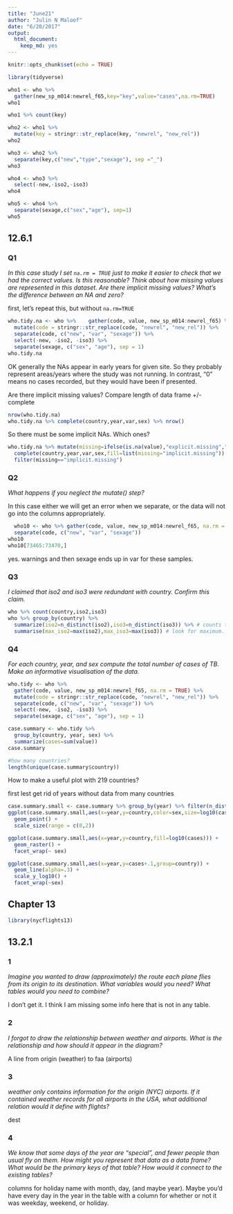 ```yaml
---
title: "June21"
author: "Julin N Maloof"
date: "6/20/2017"
output: 
  html_document: 
    keep_md: yes
---
```


```r
knitr::opts_chunk$set(echo = TRUE)
```

```r
library(tidyverse)
```


```r
who1 <- who %>% 
  gather(new_sp_m014:newrel_f65,key="key",value="cases",na.rm=TRUE)
who1
```

```r
who1 %>% count(key)
```

```r
who2 <- who1 %>% 
  mutate(key = stringr::str_replace(key, "newrel", "new_rel"))
who2
```

```r
who3 <- who2 %>%
  separate(key,c("new","type","sexage"), sep ="_")
who3
```

```r
who4 <- who3 %>%
  select(-new,-iso2,-iso3)
who4
```

```r
who5 <- who4 %>%
  separate(sexage,c("sex","age"), sep=1)
who5
```

## 12.6.1

### Q1

_In this case study I set `na.rm = TRUE` just to make it easier to check that we had the correct values. Is this reasonable? Think about how missing values are represented in this dataset. Are there implicit missing values? What’s the difference between an NA and zero?_

first, let's repeat this, but without `na.rm=TRUE`
```r
who.tidy.na <- who %>%    gather(code, value, new_sp_m014:newrel_f65) %>% 
  mutate(code = stringr::str_replace(code, "newrel", "new_rel")) %>%
  separate(code, c("new", "var", "sexage")) %>% 
  select(-new, -iso2, -iso3) %>% 
  separate(sexage, c("sex", "age"), sep = 1)
who.tidy.na
```

OK generally the NAs appear in early years for  given site.  So they probably represent areas/years where the study was not running.  In contrast, "0" means no cases recorded, but they would have been if presented.

Are there implicit missing values?  Compare length of data frame +/- complete

```r
nrow(who.tidy.na)
who.tidy.na %>% complete(country,year,var,sex) %>% nrow()
```
So there must be some implicit NAs.  Which ones?

```r
who.tidy.na %>% mutate(missing=ifelse(is.na(value),"explicit.missing","observed")) %>%
  complete(country,year,var,sex,fill=list(missing="implicit.missing")) %>% # Needed because NAs get replaced with the new value
  filter(missing=="implicit.missing")
```



### Q2

_What happens if you neglect the mutate() step?_

In this case either we will get an error when we separate, or the data will not go into the columns appropriately.

```r
  who10 <- who %>% gather(code, value, new_sp_m014:newrel_f65, na.rm = TRUE) %>% 
  separate(code, c("new", "var", "sexage"))
who10
who10[73465:73470,]
```

yes.  warnings and then sexage ends up in var for these samples.

### Q3 
_I claimed that iso2 and iso3 were redundant with country. Confirm this claim._

```r
who %>% count(country,iso2,iso3)
who %>% group_by(country) %>% 
  summarize(iso2=n_distinct(iso2),iso3=n_distinct(iso3)) %>% # counts the number of distinct classes of iso2 and iso 3 per country
  summarise(max_iso2=max(iso2),max_iso3=max(iso3)) # look for maximum.  
```

### Q4
_For each country, year, and sex compute the total number of cases of TB. Make an informative visualisation of the data._

```r
who.tidy <- who %>%
  gather(code, value, new_sp_m014:newrel_f65, na.rm = TRUE) %>% 
  mutate(code = stringr::str_replace(code, "newrel", "new_rel")) %>%
  separate(code, c("new", "var", "sexage")) %>% 
  select(-new, -iso2, -iso3) %>% 
  separate(sexage, c("sex", "age"), sep = 1)
```

```r
case.summary <- who.tidy %>% 
  group_by(country, year, sex) %>%
  summarize(cases=sum(value))
case.summary
```

```r
#how many countries?
length(unique(case.summary$country))
```

How to make a useful plot with 219 countries?

first lest get rid of years without data from many countries
```r
case.summary.small <- case.summary %>% group_by(year) %>% filter(n_distinct(country) > 2)
ggplot(case.summary.small,aes(x=year,y=country,color=sex,size=log10(cases))) + 
  geom_point() +
  scale_size(range = c(0,2))
```

```r
ggplot(case.summary.small,aes(x=year,y=country,fill=log10(cases))) + 
  geom_raster() +
  facet_wrap(~ sex) 
```

```r
ggplot(case.summary.small,aes(x=year,y=cases+.1,group=country)) +
  geom_line(alpha=.3) +
  scale_y_log10() +
  facet_wrap(~sex)
```

## Chapter 13

```r
library(nycflights13)
```

## 13.2.1

### 1

_Imagine you wanted to draw (approximately) the route each plane flies from its origin to its destination. What variables would you need? What tables would you need to combine?_

I don't get it.  I think I am missing some info here that is not in any table.

### 2

_I forgot to draw the relationship between weather and airports. What is the relationship and how should it appear in the diagram?_

A line from origin (weather) to faa (airports)

### 3

_weather only contains information for the origin (NYC) airports. If it contained weather records for all airports in the USA, what additional relation would it define with flights?_

dest

### 4

_We know that some days of the year are “special”, and fewer people than usual fly on them. How might you represent that data as a data frame? What would be the primary keys of that table? How would it connect to the existing tables?_

columns for holiday name with month, day, (and maybe year).  Maybe you'd have every day in the year in the table with a column for whether or not it was weekday, weekend, or holiday.


